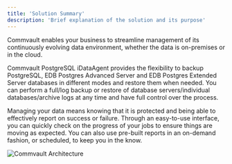 ```yaml
---
title: 'Solution Summary'
description: 'Brief explanation of the solution and its purpose'
---
```

Commvault enables your business to streamline management of its continuously evolving data environment, whether the data is on-premises or in the cloud.

Commvault PostgreSQL iDataAgent provides the flexibility to backup PostgreSQL, EDB Postgres Advanced Server and EDB Postgres Extended Server databases in different modes and restore them when needed. You can perform a full/log backup or restore of database servers/individual databases/archive logs at any time and have full control over the process.

Managing your data means knowing that it is protected and being able to effectively report on success or failure.  Through an easy-to-use interface, you can quickly check on the progress of your jobs to ensure things are moving as expected.  You can also use pre-built reports in an on-demand fashion, or scheduled, to keep you in the know.

   ![Commvault Architecture](Images/Final-SolutionSummaryImage.png)
